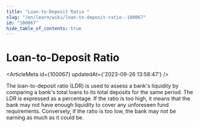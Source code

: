 ```yaml
---
title: "Loan-to-Deposit Ratio "
slug: "/en/learn/wiki/loan-to-deposit-ratio--100067"
id: "100067"
hide_table_of_contents: true
---
```



# Loan-to-Deposit Ratio 

<ArticleMeta id={100067} updatedAt={'2023-09-26 13:58:47'} />
<div className='border-solid border-b border-t-0 my-4 border-[var(--ifm-color-gray-300)]' />

The loan-to-deposit ratio (LDR) is used to assess a bank's liquidity by comparing a bank's total loans to its total deposits for the same period. The LDR is expressed as a percentage. If the ratio is too high, it means that the bank may not have enough liquidity to cover any unforeseen fund requirements. Conversely, if the ratio is too low, the bank may not be earning as much as it could be.
